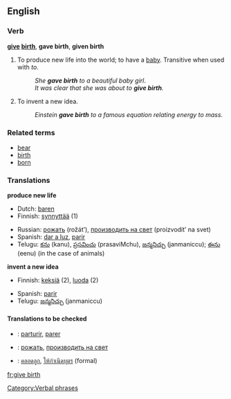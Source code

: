 ==English==

===Verb===
'''[[give]] [[birth]]''', '''gave birth''', '''given birth'''

# To produce new life into the world; to have a [[baby]].  Transitive when used with ''to''.
#:''She '''gave birth''' to a beautiful baby girl''.
#:''It was clear that she was about to '''give birth'''.''
# {{idiom}} To invent a new idea.
#:''Einstein '''gave birth''' to a famous equation relating energy to mass''.

===Related terms===
*[[bear]]
*[[birth]]
*[[born]]

===Translations===
'''produce new life'''
{{top}}
*Dutch: [[baren]]
*Finnish: [[synnyttää]] (1)
{{mid}}
*Russian: [[рожать]] (rožát’), [[производить на свет]] (proizvodít’ na svet)
*Spanish: [[dar a luz]], [[parir]]
*Telugu: [[కను]] (kanu), [[ప్రసవించు]] (prasaviMchu), [[జన్మనిచ్చు]] (janmaniccu); [[ఈను]] (eenu) (in the case of animals)
{{bottom}}

'''invent a new idea'''
{{top}}
*Finnish: [[keksiä]] (2), [[luoda]] (2)
{{mid}}
*Spanish: [[parir]]
*Telugu: [[జన్మనిచ్చు]] (janmaniccu)
{{bottom}}

====Translations to be checked====
{{checktrans}}
*{{ttbc|Interlingua}}: [[parturir]], [[parer]]
*{{ttbc|Russian}}: [[рожать]], [[производить на свет]]
*{{ttbc|Thai}}: [[คลอดลูก]], [[ให้กำเนิดบุตร]] (formal)

[[Category:Verbal phrases]]

[[fr:give birth]]